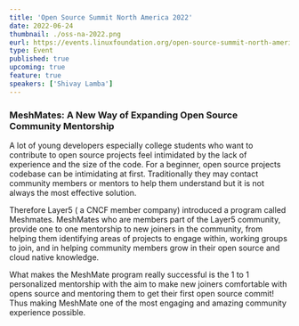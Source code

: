 ```yaml
---
title: 'Open Source Summit North America 2022'
date: 2022-06-24
thumbnail: ./oss-na-2022.png
eurl: https://events.linuxfoundation.org/open-source-summit-north-america/
type: Event
published: true
upcoming: true
feature: true
speakers: ['Shivay Lamba']
---
```



<h3>MeshMates: A New Way of Expanding Open Source Community Mentorship</h3>

A lot of young developers especially college students who want to contribute to open source projects feel intimidated by the lack of experience and the size of the code. For a beginner, open source projects codebase can be intimidating at first. Traditionally they may contact community members or mentors to help them understand but it is not always the most effective solution.

Therefore Layer5 ( a CNCF member company) introduced a program called <Link to="/community/meshmates">Meshmates</Link>. MeshMates who are members part of the Layer5 community, provide one to one mentorship to new joiners in the community, from helping them identifying areas of projects to engage within, working groups to join, and in helping community members grow in their open source and cloud native knowledge.

<p>
What makes the MeshMate program really successful is the 1 to 1 personalized mentorship with the aim to make new joiners comfortable with opens source and mentoring them to get their first open source commit! Thus making MeshMate one of the most engaging and amazing community experience possible.

</p>
